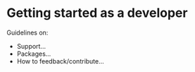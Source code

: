 
<Meta title="Develop/: Get started" />

# Getting started as a developer

Guidelines on:

- Support...
- Packages...
- How to feedback/contribute...